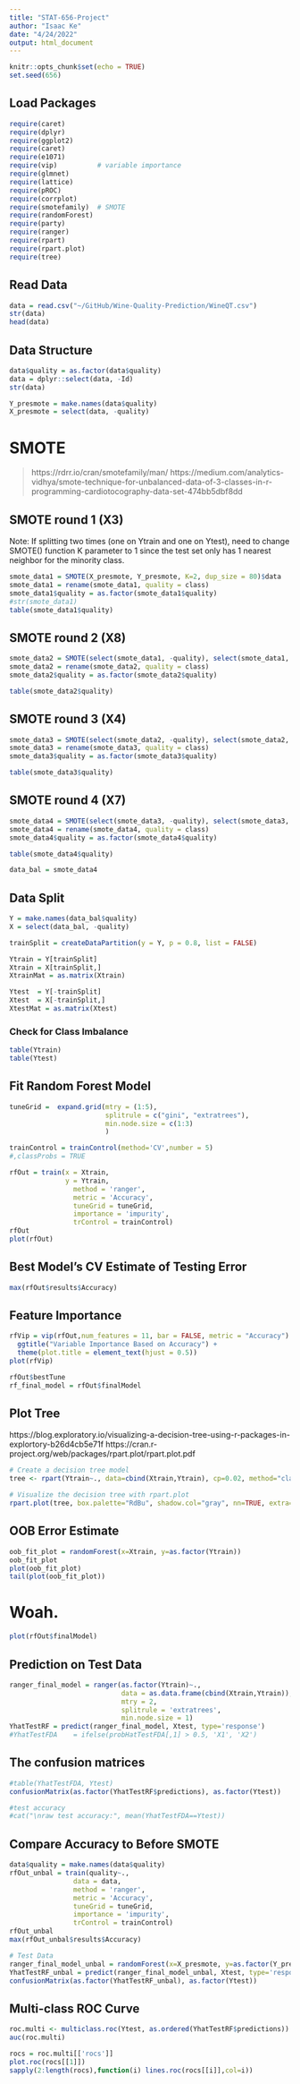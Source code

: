 ```yaml
---
title: "STAT-656-Project"
author: "Isaac Ke"
date: "4/24/2022"
output: html_document
---
```


```r
knitr::opts_chunk$set(echo = TRUE)
set.seed(656)
```

## Load Packages
```r
require(caret)
require(dplyr)
require(ggplot2)
require(caret)
require(e1071)
require(vip)          # variable importance
require(glmnet)
require(lattice)   
require(pROC)
require(corrplot)
require(smotefamily)  # SMOTE
require(randomForest)
require(party)
require(ranger)
require(rpart)
require(rpart.plot)
require(tree)
```

## Read Data
```r
data = read.csv("~/GitHub/Wine-Quality-Prediction/WineQT.csv")
str(data)
head(data)
```

## Data Structure
``` r
data$quality = as.factor(data$quality)
data = dplyr::select(data, -Id)
str(data)
```

```r
Y_presmote = make.names(data$quality)
X_presmote = select(data, -quality) 
```

# SMOTE

> https://rdrr.io/cran/smotefamily/man/
> https://medium.com/analytics-vidhya/smote-technique-for-unbalanced-data-of-3-classes-in-r-programming-cardiotocography-data-set-474bb5dbf8dd 

## SMOTE round 1 (X3)
Note: If splitting two times (one on Ytrain and one on Ytest), need to change SMOTE() function K parameter to 1 since the test set only has 1 nearest neighbor for the minority class. 
```r
smote_data1 = SMOTE(X_presmote, Y_presmote, K=2, dup_size = 80)$data
smote_data1 = rename(smote_data1, quality = class)
smote_data1$quality = as.factor(smote_data1$quality)
#str(smote_data1)
table(smote_data1$quality)
```

## SMOTE round 2 (X8)
```r
smote_data2 = SMOTE(select(smote_data1, -quality), select(smote_data1, quality), dup_size = 29)$data
smote_data2 = rename(smote_data2, quality = class)
smote_data2$quality = as.factor(smote_data2$quality)

table(smote_data2$quality)
```

## SMOTE round 3 (X4)
```r
smote_data3 = SMOTE(select(smote_data2, -quality), select(smote_data2, quality), dup_size = 13)$data
smote_data3 = rename(smote_data3, quality = class)
smote_data3$quality = as.factor(smote_data3$quality)

table(smote_data3$quality)
```

## SMOTE round 4 (X7)
```r
smote_data4 = SMOTE(select(smote_data3, -quality), select(smote_data3, quality), dup_size = 2)$data
smote_data4 = rename(smote_data4, quality = class)
smote_data4$quality = as.factor(smote_data4$quality)

table(smote_data4$quality)

data_bal = smote_data4
```


## Data Split
``` r
Y = make.names(data_bal$quality)
X = select(data_bal, -quality) 

trainSplit = createDataPartition(y = Y, p = 0.8, list = FALSE)

Ytrain = Y[trainSplit]
Xtrain = X[trainSplit,]
XtrainMat = as.matrix(Xtrain)

Ytest  = Y[-trainSplit]
Xtest  = X[-trainSplit,]
XtestMat = as.matrix(Xtest)
```

### Check for Class Imbalance
```r
table(Ytrain)
table(Ytest)
```



## Fit Random Forest Model


``` r
tuneGrid =  expand.grid(mtry = (1:5),
                        splitrule = c("gini", "extratrees"),
                        min.node.size = c(1:3)
                        ) 

trainControl = trainControl(method='CV',number = 5)
#,classProbs = TRUE

rfOut = train(x = Xtrain,
              y = Ytrain,
                method = 'ranger',
                metric = 'Accuracy',
                tuneGrid = tuneGrid,
                importance = 'impurity',
                trControl = trainControl)
rfOut
plot(rfOut)
```

## Best Model's CV Estimate of Testing Error 
```r
max(rfOut$results$Accuracy)
```


## Feature Importance
``` r
rfVip = vip(rfOut,num_features = 11, bar = FALSE, metric = "Accuracy") + 
  ggtitle("Variable Importance Based on Accuracy") + 
  theme(plot.title = element_text(hjust = 0.5))
plot(rfVip)
```

``` r
rfOut$bestTune
rf_final_model = rfOut$finalModel
```



## Plot Tree
https://blog.exploratory.io/visualizing-a-decision-tree-using-r-packages-in-explortory-b26d4cb5e71f 
https://cran.r-project.org/web/packages/rpart.plot/rpart.plot.pdf 
```r
# Create a decision tree model
tree <- rpart(Ytrain~., data=cbind(Xtrain,Ytrain), cp=0.02, method="class")

# Visualize the decision tree with rpart.plot
rpart.plot(tree, box.palette="RdBu", shadow.col="gray", nn=TRUE, extra=104)

```

## OOB Error Estimate  
```r
oob_fit_plot = randomForest(x=Xtrain, y=as.factor(Ytrain))
oob_fit_plot
plot(oob_fit_plot)
tail(plot(oob_fit_plot))
```

# Woah. 
```r
plot(rfOut$finalModel)
```

## Prediction on Test Data
```r
ranger_final_model = ranger(as.factor(Ytrain)~., 
                            data = as.data.frame(cbind(Xtrain,Ytrain)), 
                            mtry = 2, 
                            splitrule = 'extratrees',
                            min.node.size = 1)
YhatTestRF = predict(ranger_final_model, Xtest, type='response')
#YhatTestFDA    = ifelse(probHatTestFDA[,1] > 0.5, 'X1', 'X2')
```

## The confusion matrices
```r
#table(YhatTestFDA, Ytest)
confusionMatrix(as.factor(YhatTestRF$predictions), as.factor(Ytest))

#test accuracy
#cat("\nraw test accuracy:", mean(YhatTestFDA==Ytest))
```

## Compare Accuracy to Before SMOTE
```r
data$quality = make.names(data$quality)
rfOut_unbal = train(quality~., 
                data = data,
                method = 'ranger',
                metric = 'Accuracy',
                tuneGrid = tuneGrid,
                importance = 'impurity',
                trControl = trainControl)
rfOut_unbal
max(rfOut_unbal$results$Accuracy)

# Test Data
ranger_final_model_unbal = randomForest(x=X_presmote, y=as.factor(Y_presmote))
YhatTestRF_unbal = predict(ranger_final_model_unbal, Xtest, type='response')
confusionMatrix(as.factor(YhatTestRF_unbal), as.factor(Ytest))
```


## Multi-class ROC Curve 
```r
roc.multi <- multiclass.roc(Ytest, as.ordered(YhatTestRF$predictions))
auc(roc.multi)
```


```r
rocs = roc.multi[['rocs']]
plot.roc(rocs[[1]])
sapply(2:length(rocs),function(i) lines.roc(rocs[[i]],col=i))
```
